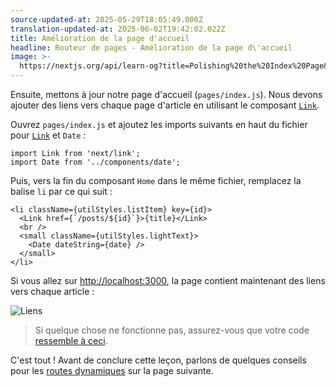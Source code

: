 ```yaml
---
source-updated-at: 2025-05-29T18:05:49.000Z
translation-updated-at: 2025-06-02T19:42:02.022Z
title: Amélioration de la page d'accueil
headline: Routeur de pages - Amélioration de la page d\'accueil
image: >-
  https://nextjs.org/api/learn-og?title=Polishing%20the%20Index%20Page&amp;chapter=35
---
```


Ensuite, mettons à jour notre page d'accueil (`pages/index.js`). Nous devons ajouter des liens vers chaque page d'article en utilisant le composant [`Link`](/docs/api-reference/next/link).

Ouvrez `pages/index.js` et ajoutez les imports suivants en haut du fichier pour [`Link`](/docs/api-reference/next/link) et `Date` :

```
import Link from 'next/link';
import Date from '../components/date';
```

Puis, vers la fin du composant `Home` dans le même fichier, remplacez la balise `li` par ce qui suit :

```
<li className={utilStyles.listItem} key={id}>
  <Link href={`/posts/${id}`}>{title}</Link>
  <br />
  <small className={utilStyles.lightText}>
    <Date dateString={date} />
  </small>
</li>
```

Si vous allez sur [http://localhost:3000](http://localhost:3000), la page contient maintenant des liens vers chaque article :

![Liens](https://h8DxKfmAPhn8O0p3.public.blob.vercel-storage.com/learn/pages-router/dynamic-routes/links.png)

> Si quelque chose ne fonctionne pas, assurez-vous que votre code [ressemble à ceci](https://github.com/vercel/next-learn/blob/main/basics/api-routes-starter/pages/posts/%5Bid%5D.js).

C'est tout ! Avant de conclure cette leçon, parlons de quelques conseils pour les [routes dynamiques](/docs/routing/dynamic-routes) sur la page suivante.